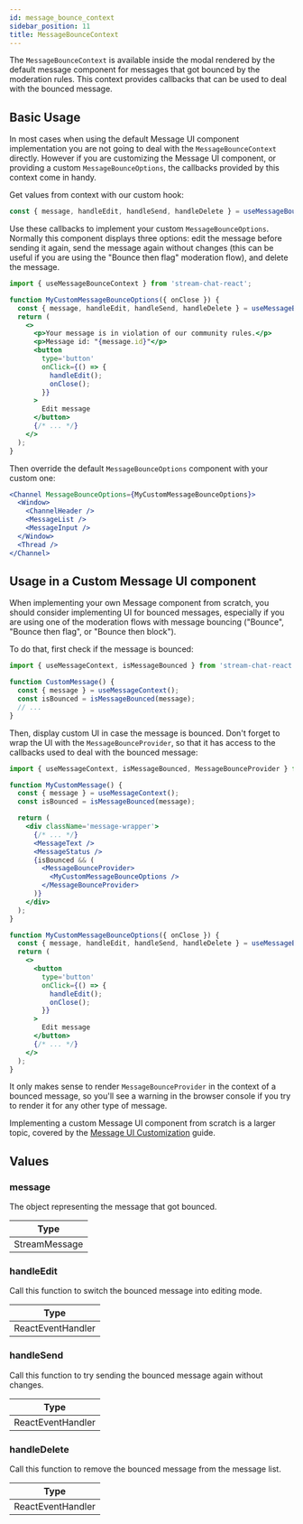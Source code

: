 ```yaml
---
id: message_bounce_context
sidebar_position: 11
title: MessageBounceContext
---
```


The `MessageBounceContext` is available inside the modal rendered by the default message component for messages that got bounced by the moderation rules. This context provides callbacks that can be used to deal with the bounced message.

## Basic Usage

In most cases when using the default Message UI component implementation you are not going to deal with the `MessageBounceContext` directly. However if you are customizing the Message UI component, or providing a custom `MessageBounceOptions`, the callbacks provided by this context come in handy.

Get values from context with our custom hook:

```jsx
const { message, handleEdit, handleSend, handleDelete } = useMessageBounceContext();
```

Use these callbacks to implement your custom `MessageBounceOptions`. Normally this component displays three options: edit the message before sending it again, send the message again without changes (this can be useful if you are using the "Bounce then flag" moderation flow), and delete the message.

```jsx
import { useMessageBounceContext } from 'stream-chat-react';

function MyCustomMessageBounceOptions({ onClose }) {
  const { message, handleEdit, handleSend, handleDelete } = useMessageBounceContext();
  return (
    <>
      <p>Your message is in violation of our community rules.</p>
      <p>Message id: "{message.id}"</p>
      <button
        type='button'
        onClick={() => {
          handleEdit();
          onClose();
        }}
      >
        Edit message
      </button>
      {/* ... */}
    </>
  );
}
```

Then override the default `MessageBounceOptions` component with your custom one:

```jsx
<Channel MessageBounceOptions={MyCustomMessageBounceOptions}>
  <Window>
    <ChannelHeader />
    <MessageList />
    <MessageInput />
  </Window>
  <Thread />
</Channel>
```

## Usage in a Custom Message UI component

When implementing your own Message component from scratch, you should consider implementing UI for bounced messages, especially if you are using one of the moderation flows with message bouncing ("Bounce", "Bounce then flag", or "Bounce then block").

To do that, first check if the message is bounced:

```jsx
import { useMessageContext, isMessageBounced } from 'stream-chat-react';

function CustomMessage() {
  const { message } = useMessageContext();
  const isBounced = isMessageBounced(message);
  // ...
}
```

Then, display custom UI in case the message is bounced. Don't forget to wrap the UI with the `MessageBounceProvider`, so that it has access to the callbacks used to deal with the bounced message:

```jsx
import { useMessageContext, isMessageBounced, MessageBounceProvider } from 'stream-chat-react';

function MyCustomMessage() {
  const { message } = useMessageContext();
  const isBounced = isMessageBounced(message);

  return (
    <div className='message-wrapper'>
      {/* ... */}
      <MessageText />
      <MessageStatus />
      {isBounced && (
        <MessageBounceProvider>
          <MyCustomMessageBounceOptions />
        </MessageBounceProvider>
      )}
    </div>
  );
}

function MyCustomMessageBounceOptions({ onClose }) {
  const { message, handleEdit, handleSend, handleDelete } = useMessageBounceContext();
  return (
    <>
      <button
        type='button'
        onClick={() => {
          handleEdit();
          onClose();
        }}
      >
        Edit message
      </button>
      {/* ... */}
    </>
  );
}
```

It only makes sense to render `MessageBounceProvider` in the context of a bounced message, so you'll see a warning in the browser console if you try to render it for any other type of message.

Implementing a custom Message UI component from scratch is a larger topic, covered by the [Message UI Customization](../../guides/theming/message-ui.mdx) guide.

## Values

### message

The object representing the message that got bounced.

| Type          |
| ------------- |
| StreamMessage |

### handleEdit

Call this function to switch the bounced message into editing mode.

| Type              |
| ----------------- |
| ReactEventHandler |

### handleSend

Call this function to try sending the bounced message again without changes.

| Type              |
| ----------------- |
| ReactEventHandler |

### handleDelete

Call this function to remove the bounced message from the message list.

| Type              |
| ----------------- |
| ReactEventHandler |

